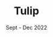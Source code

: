 ---
title: Tulip
post: Software Developer Intern (Backend)
link: https://tulip.com
year: 2023
date: Sept - Dec 2022
caption: Building full-stack solutions in API and integrations development using Go, PHP, React, Javascript and Docker. Updates coming soon!
tags: Golang, PHP, React, Javascript, Docker
---